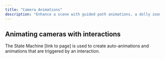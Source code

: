 ```yaml
---
title: "Camera Animations"
description: "Enhance a scene with guided path animations, a dolly zoom, and other camera effects."
---
```


## Animating cameras with interactions

The State Machine \[link to page] is used to create auto-animations and animations that are triggered by an interaction.&#x20;